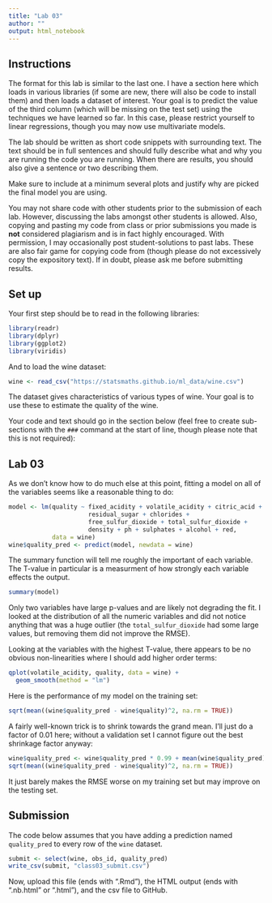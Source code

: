 ```yaml
---
title: "Lab 03"
author: ""
output: html_notebook
---
```


## Instructions

The format for this lab is similar to the last one.
I have a section here which loads in various
libraries (if some are new, there will also be code to install
them) and then loads a dataset of interest. Your goal is to
predict the value of the third column (which will be missing
on the test set) using the techniques we have learned so far.
In this case, please restrict yourself to linear regressions,
though you may now use multivariate models.

The lab should be written as short code snippets with surrounding
text. The text should be in full sentences and should fully describe
what and why you are running the code you are running.  When there
are results, you should also give a sentence or two describing them.

Make sure to include at a minimum several plots and justify why
are picked the final model you are using.

You may not share code with other students prior to the submission
of each lab. However, discussing the labs amongst other students
is allowed. Also, copying and pasting my code from class or
prior submissions you made is **not** considered plagiarism and
is in fact highly encouraged. With permission, I may occasionally
post student-solutions to past labs. These are also fair game
for copying code from (though please do not excessively copy the
expository text). If in doubt, please ask me before submitting
results.

## Set up

Your first step should be to read in the following libraries:

```r
library(readr)
library(dplyr)
library(ggplot2)
library(viridis)
```

And to load the wine dataset:

```r
wine <- read_csv("https://statsmaths.github.io/ml_data/wine.csv")
```

The dataset gives characteristics of various types of wine.
Your goal is to use these to estimate the quality of the wine.

Your code and text should go in the section below (feel free to create
sub-sections with the `###` command at the start of line, though please
note that this is not required):

## Lab 03

As we don't know how to do much else at this point, fitting a model
on all of the variables seems like a reasonable thing to do:

```r
model <- lm(quality ~ fixed_acidity + volatile_acidity + citric_acid +
                      residual_sugar + chlorides +
                      free_sulfur_dioxide + total_sulfur_dioxide +
                      density + ph + sulphates + alcohol + red,
            data = wine)
wine$quality_pred <- predict(model, newdata = wine)
```

The summary function will tell me roughly the important of each variable.
The T-value in particular is a measurment of how strongly each variable
effects the output.

```r
summary(model)
```

Only two variables have large p-values and are likely not degrading
the fit. I looked at the distribution of all the numeric variables
and did not notice anything that was a huge outlier (the `total_sulfur_dioxide`
had some large values, but removing them did not improve the RMSE).

Looking at the variables with the highest T-value, there appears to
be no obvious non-linearities where I should add higher order terms:

```r
qplot(volatile_acidity, quality, data = wine) +
  geom_smooth(method = "lm")
```

Here is the performance of my model on the training set:

```r
sqrt(mean((wine$quality_pred - wine$quality)^2, na.rm = TRUE))
```

A fairly well-known trick is to shrink towards the grand mean.
I'll just do a factor of 0.01 here; without a validation set I
cannot figure out the best shrinkage factor anyway:

```r
wine$quality_pred <- wine$quality_pred * 0.99 + mean(wine$quality_pred) * 0.01
sqrt(mean((wine$quality_pred - wine$quality)^2, na.rm = TRUE))
```

It just barely makes the RMSE worse on my training set but may
improve on the testing set.

## Submission

The code below assumes that you have adding a prediction named
`quality_pred` to every row of the `wine` dataset.

```r
submit <- select(wine, obs_id, quality_pred)
write_csv(submit, "class03_submit.csv")
```

Now, upload this file (ends with ".Rmd"), the HTML output
(ends with ".nb.html" or ".html"), and the csv file to GitHub.
